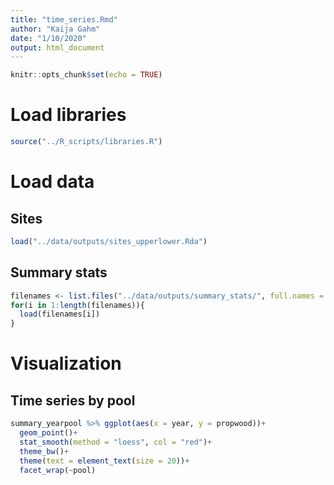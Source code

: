 ```yaml
---
title: "time_series.Rmd"
author: "Kaija Gahm"
date: "1/10/2020"
output: html_document
---
```


```r
knitr::opts_chunk$set(echo = TRUE)
```

# Load libraries
```r
source("../R_scripts/libraries.R")
```

# Load data
## Sites
```r
load("../data/outputs/sites_upperlower.Rda")
```

## Summary stats
```r
filenames <- list.files("../data/outputs/summary_stats/", full.names = T)
for(i in 1:length(filenames)){
  load(filenames[i])
}
```

# Visualization
## Time series by pool
```r
summary_yearpool %>% ggplot(aes(x = year, y = propwood))+
  geom_point()+
  stat_smooth(method = "loess", col = "red")+
  theme_bw()+
  theme(text = element_text(size = 20))+
  facet_wrap(~pool)
     
```


